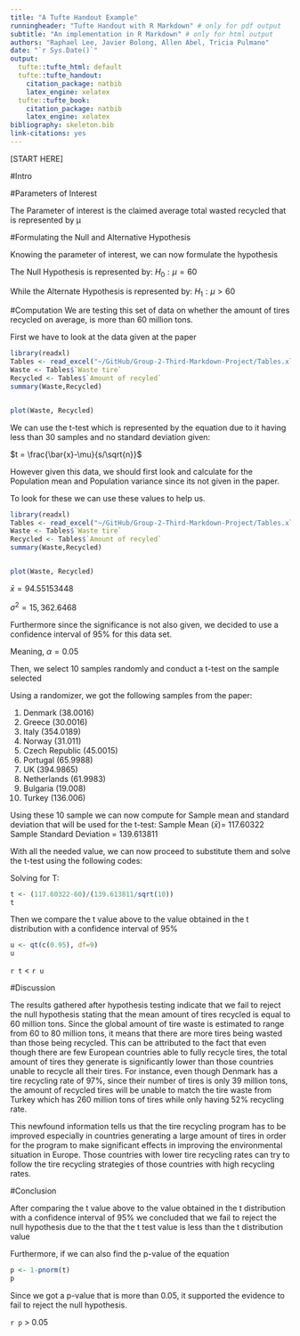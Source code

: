 ```yaml
---
title: "A Tufte Handout Example"
runningheader: "Tufte Handout with R Markdown" # only for pdf output
subtitle: "An implementation in R Markdown" # only for html output
authors: "Raphael Lee, Javier Bolong, Allen Abel, Tricia Pulmano"
date: "`r Sys.Date()`"
output:
  tufte::tufte_html: default
  tufte::tufte_handout:
    citation_package: natbib
    latex_engine: xelatex
  tufte::tufte_book:
    citation_package: natbib
    latex_engine: xelatex
bibliography: skeleton.bib
link-citations: yes
---
```


[START HERE]

#Intro

#Parameters of Interest

The Parameter of interest is the claimed average total wasted recycled that is represented by μ

#Formulating the Null and Alternative Hypothesis

Knowing the parameter of interest, we can now formulate the hypothesis

The Null Hypothesis is represented by:
$H_0: \mu =  60$

While the Alternate Hypothesis is represented by:
$H_1: \mu > 60$

#Computation
We are testing this set of data on whether the amount of tires recycled on average, is more than 60 million tons.

First we have to look at the data given at the paper 

``` r
library(readxl)
Tables <- read_excel("~/GitHub/Group-2-Third-Markdown-Project/Tables.xlsx")
Waste <- Tables$`Waste tire`
Recycled <- Tables$`Amount of recyled`
summary(Waste,Recycled)


plot(Waste, Recycled)

```

We can use the t-test which is represented by the equation due to it having less than 30 samples and no standard deviation given:

$t = \frac{\bar{x}-\mu}{s/\sqrt{n}}$


However given this data, we should first look and calculate for the Population mean and Population variance since its not given in the paper.

To look for these we can use these values to help us.

``` r
library(readxl)
Tables <- read_excel("~/GitHub/Group-2-Third-Markdown-Project/Tables.xlsx")
Waste <- Tables$`Waste tire`
Recycled <- Tables$`Amount of recyled`
summary(Waste,Recycled)


plot(Waste, Recycled)

```
$\bar{x} = 94.55153448$

$\sigma^2 = 15,362.6468$

Furthermore since the significance is not also given, we decided to use a confidence interval of 95% for this data set.

Meaning, $\alpha=0.05$

Then, we select 10 samples randomly and conduct a t-test on the sample selected

Using a randomizer, we got the following samples from the paper:

1. Denmark (38.0016)
2. Greece (30.0016)
3. Italy (354.0189)
4. Norway (31.011)
5. Czech Republic (45.0015)
6. Portugal (65.9988)
7. UK (394.9865)
8. Netherlands (61.9983)
9. Bulgaria (19.008)
10. Turkey (136.006)

Using these 10 sample we can now compute for Sample mean and standard deviation that will be used for the t-test:
Sample Mean ($\bar{x}$)= 117.60322
Sample Standard Deviation = 139.613811

With all the needed value, we can now proceed to substitute them and solve the t-test using the following codes:

Solving for T:
``` r
t <- (117.60322-60)/(139.613811/sqrt(10))
t
```

Then we compare the t value above to the value obtained in the t distribution with a confidence interval of 95%
``` r
u <- qt(c(0.95), df=9)
u
```
`r t` < `r u`

#Discussion

The results gathered after hypothesis testing indicate that we fail to reject the null hypothesis stating that the mean amount of tires recycled is equal to 60 million tons. Since the global amount of tire waste is estimated to range from 60 to 80 million tons, it means that there are more tires being wasted than those being recycled. This can be attributed to the fact that even though there are few European countries able to fully recycle tires, the total amount of tires they generate is significantly lower than those countries unable to recycle all their tires. For instance, even though Denmark has a tire recycling rate of 97%, since their number of tires is only 39 million tons, the amount of recycled tires will be unable to match the tire waste from Turkey which has 260 million tons of tires while only having 52% recycling rate.

This newfound information tells us that the tire recycling program has to be improved especially in countries generating a large amount of tires in order for the program to make significant effects in improving the environmental situation in Europe. Those countries with lower tire recycling rates can try to follow the tire recycling strategies of those countries with high recycling rates.


#Conclusion 
 
After comparing the  t value above to the value obtained in the t distribution with a confidence interval of 95% we concluded that we fail to reject the null hypothesis due to the  that the t test value is less than the t distribution value

Furthermore, if we can also find the p-value of the equation
``` r
p <- 1-pnorm(t)
p
```

Since we got a p-value that is more than 0.05, it supported the evidence to fail to reject the null hypothesis.

`r p` > 0.05



 

